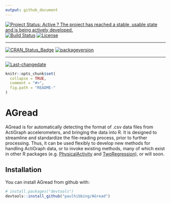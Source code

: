 ```yaml
---
output: github_document
---
```

[![Project Status: Active ? The project has reached a stable, usable state and is being actively developed.](http://www.repostatus.org/badges/latest/active.svg)](http://www.repostatus.org/#active)
[![Build Status](https://travis-ci.org/paulhibbing/AGread.svg?branch=master)](https://travis-ci.org/paulhibbing/AGread)
[![License](https://img.shields.io/badge/license-GPL-blue.svg)](http://www.gnu.org/licenses/gpl-3.0.html)
 
---
 
[![CRAN_Status_Badge](http://www.r-pkg.org/badges/version/AGread)](https://cran.r-project.org/package=AGread)
[![packageversion](https://img.shields.io/badge/Package%20version-0.1.2.9000-orange.svg?style=flat-square)](commits/master)
 
---
 
[![Last-changedate](https://img.shields.io/badge/last%20change-`r gsub('-', '--', Sys.Date())`-yellowgreen.svg)](/commits/master)

<!-- README.md is generated from README.Rmd. Please edit that file -->

```r
knitr::opts_chunk$set(
  collapse = TRUE,
  comment = "#>",
  fig.path = "README-"
)
```

# AGread

AGread is for automatically detecting the format of .csv data files from ActiGraph accelerometers, and bringing the data into R. It is designed to streamline and standardize the file-reading process, prior to further processing. Thus, it can be used flexibly to develop new methods for handling ActiGraph data, or to invoke existing methods, many of which exist in other R packages (e.g. [PhysicalActivity](https://cran.r-project.org/package=PhysicalActivity) and [TwoRegression](https://cran.r-project.org/package=TwoRegression)), or will soon. 

## Installation

You can install AGread from github with:

```r
# install.packages("devtools")
devtools::install_github("paulhibbing/AGread")
```
